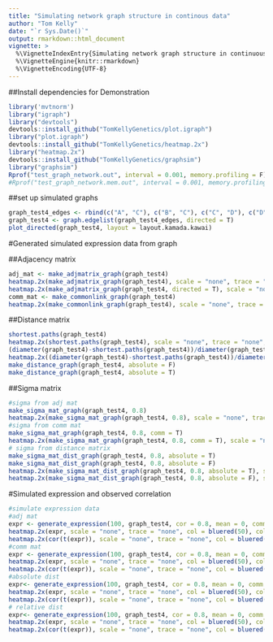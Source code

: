 ```yaml
---
title: "Simulating network graph structure in continous data"
author: "Tom Kelly"
date: "`r Sys.Date()`"
output: rmarkdown::html_document
vignette: >
  %\VignetteIndexEntry{Simulating network graph structure in continuous data}
  %\VignetteEngine{knitr::rmarkdown}
  %\VignetteEncoding{UTF-8}
---
```


##Install dependencies for Demonstration

```r
library('mvtnorm')
library("igraph")
library("devtools")
devtools::install_github("TomKellyGenetics/plot.igraph")
library("plot.igraph")
devtools::install_github("TomKellyGenetics/heatmap.2x")
library("heatmap.2x")
devtools::install_github("TomKellyGenetics/graphsim")
library("graphsim")
Rprof("test_graph_network.out", interval = 0.001, memory.profiling = F)
#Rprof("test_graph_network.mem.out", interval = 0.001, memory.profiling = T)
```

##set up simulated graphs

```r
graph_test4_edges <- rbind(c("A", "C"), c("B", "C"), c("C", "D"), c("D", "E"), c("D", "F"), c("F", "G"), c("F", "I"), c("H", "I"))
graph_test4 <- graph.edgelist(graph_test4_edges, directed = T)
plot_directed(graph_test4, layout = layout.kamada.kawai)
```

#Generated simulated expression data from graph

##Adjacency matrix

```r
adj_mat <- make_adjmatrix_graph(graph_test4)
heatmap.2x(make_adjmatrix_graph(graph_test4), scale = "none", trace = "none", col = colorpanel(3, "grey75", "white", "blue"), colsep = 1:length(V(graph_test4)), rowsep = 1:length(V(graph_test4)))
heatmap.2x(make_adjmatrix_graph(graph_test4, directed = T), scale = "none", trace = "none", col = colorpanel(3, "grey75", "white", "blue"), colsep = 1:length(V(graph_test4)), rowsep = 1:length(V(graph_test4)))
comm_mat <- make_commonlink_graph(graph_test4)
heatmap.2x(make_commonlink_graph(graph_test4), scale = "none", trace = "none", col = bluered(50), colsep = 1:length(V(graph_test4)), rowsep = 1:length(V(graph_test4)))
```

##Distance matrix

```r
shortest.paths(graph_test4)
heatmap.2x(shortest.paths(graph_test4), scale = "none", trace = "none", col = bluered(50), colsep = 1:length(V(graph_test4)), rowsep = 1:length(V(graph_test4)))
(diameter(graph_test4)-shortest.paths(graph_test4))/diameter(graph_test4)
heatmap.2x((diameter(graph_test4)-shortest.paths(graph_test4))/diameter(graph_test4), scale = "none", trace = "none", col = bluered(50), colsep = 1:length(V(graph_test4)), rowsep = 1:length(V(graph_test4)))
make_distance_graph(graph_test4, absolute = F)
make_distance_graph(graph_test4, absolute = T)
```

##Sigma matrix

```r
#sigma from adj mat
make_sigma_mat_graph(graph_test4, 0.8)
heatmap.2x(make_sigma_mat_graph(graph_test4, 0.8), scale = "none", trace = "none", col = bluered(50), colsep = 1:length(V(graph_test4)), rowsep = 1:length(V(graph_test4)))
#sigma from comm mat
make_sigma_mat_graph(graph_test4, 0.8, comm = T)
heatmap.2x(make_sigma_mat_graph(graph_test4, 0.8, comm = T), scale = "none", trace = "none", col = bluered(50), colsep = 1:length(V(graph_test4)), rowsep = 1:length(V(graph_test4)))
# sigma from distance matrix
make_sigma_mat_dist_graph(graph_test4, 0.8, absolute = T)
make_sigma_mat_dist_graph(graph_test4, 0.8, absolute = F)
heatmap.2x(make_sigma_mat_dist_graph(graph_test4, 0.8, absolute = T), scale = "none", trace = "none", col = bluered(50), colsep = 1:length(V(graph_test4)), rowsep = 1:length(V(graph_test4)))
heatmap.2x(make_sigma_mat_dist_graph(graph_test4, 0.8, absolute = F), scale = "none", trace = "none", col = bluered(50), colsep = 1:length(V(graph_test4)), rowsep = 1:length(V(graph_test4)))
```

#Simulated expression and observed correlation

```r
#simulate expression data
#adj mat
expr <- generate_expression(100, graph_test4, cor = 0.8, mean = 0, comm =F) # unable to generate from adj mat ## fixed with positive definite correction
heatmap.2x(expr, scale = "none", trace = "none", col = bluered(50), colsep = 1:length(V(graph_test4)), rowsep = 1:length(V(graph_test4)))
heatmap.2x(cor(t(expr)), scale = "none", trace = "none", col = bluered(50), colsep = 1:length(V(graph_test4)), rowsep = 1:length(V(graph_test4)))
#comm mat
expr <- generate_expression(100, graph_test4, cor = 0.8, mean = 0, comm =T) #expression from comm mat
heatmap.2x(expr, scale = "none", trace = "none", col = bluered(50), colsep = 1:length(V(graph_test4)), rowsep = 1:length(V(graph_test4)))
heatmap.2x(cor(t(expr)), scale = "none", trace = "none", col = bluered(50), colsep = 1:length(V(graph_test4)), rowsep = 1:length(V(graph_test4)))
#absolute dist
expr<- generate_expression(100, graph_test4, cor = 0.8, mean = 0, comm = F, dist = T, absolute = T) # unable to generate from adj mat ## fixed PD
heatmap.2x(expr, scale = "none", trace = "none", col = bluered(50), colsep = 1:length(V(graph_test4)), rowsep = 1:length(V(graph_test4)))
heatmap.2x(cor(t(expr)), scale = "none", trace = "none", col = bluered(50), colsep = 1:length(V(graph_test4)), rowsep = 1:length(V(graph_test4)))
# relative dist
expr<- generate_expression(100, graph_test4, cor = 0.8, mean = 0, comm = F, dist = T, absolute = F)
heatmap.2x(expr, scale = "none", trace = "none", col = bluered(50), colsep = 1:length(V(graph_test4)), rowsep = 1:length(V(graph_test4)))
heatmap.2x(cor(t(expr)), scale = "none", trace = "none", col = bluered(50), colsep = 1:length(V(graph_test4)), rowsep = 1:length(V(graph_test4)))
```
